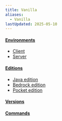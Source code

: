 ```yaml
---
title: Vanilla
aliases:
  - Vanilla
lastUpdated: 2025-05-10
---
```


#### [Environments](/environment)
   - [Client](/client)
   - [Server](/server)
#### [Editions](/edition)
   - [Java edition](/javaedition)
   - [Bedrock edition](/bedrockedition)
   - [Pocket edition](/pocketedition)
#### [Versions](/versions)
#### [Commands](/commands)